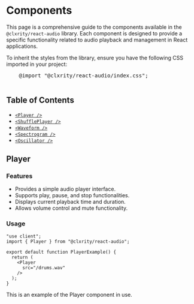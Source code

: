 
# Components
This page is a comprehensive guide to the components available in the `@clxrity/react-audio` library. Each component is designed to provide a specific functionality related to audio playback and management in React applications.

<Callout type="important">
  To inherit the styles from the library, ensure you have the following CSS imported in your project:
  <pre>
    @import "@clxrity/react-audio/index.css";
  </pre>
</Callout>

## Table of Contents

- [`<Player />`](#player)
- [`<ShufflePlayer />`](#shuffleplayer)
- [`<Waveform />`](#waveform)
- [`<Spectrogram />`](#spectrogram)
- [`<Oscillator />`](#oscillator)

## <Link href="/docs/components#player">Player</Link>

### Features
- Provides a simple audio player interface.
- Supports play, pause, and stop functionalities.
- Displays current playback time and duration.
- Allows volume control and mute functionality.


### Usage

```tsx
"use client";
import { Player } from "@clxrity/react-audio";

export default function PlayerExample() {
  return (
    <Player
      src="/drums.wav"
    />
  );
}
```

<Callout type="info">
  This is an example of the Player component in use.
</Callout>

<br />

<Player
  src="/drums.wav"
 />
